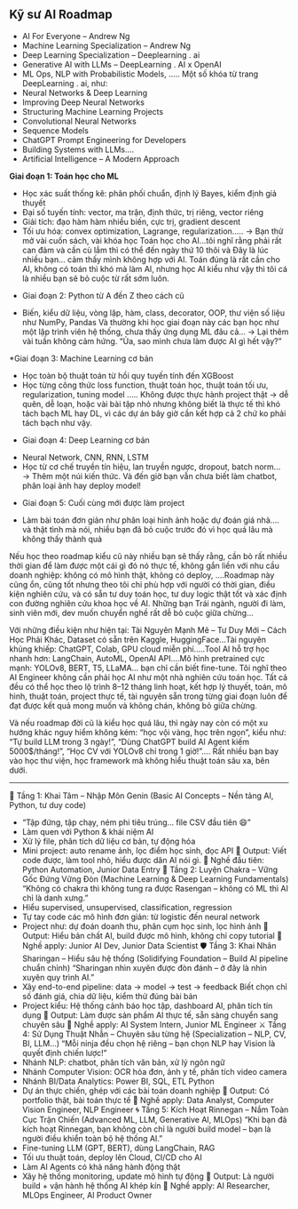 ## Kỹ sư AI Roadmap

- AI For Everyone – Andrew Ng
- Machine Learning Specialization – Andrew Ng
- Deep Learning Specialization – Deeplearning . ai
- Generative AI with LLMs – DeepLearning . AI x OpenAI
- ML Ops, NLP with Probabilistic Models, .....
Một số khóa từ trang DeepLearning . ai, như:
- Neural Networks & Deep Learning
- Improving Deep Neural Networks
- Structuring Machine Learning Projects
- Convolutional Neural Networks
- Sequence Models
- ChatGPT Prompt Engineering for Developers
- Building Systems with LLMs....
- Artificial Intelligence – A Modern Approach

**Giai đoạn 1: Toán học cho ML**
- Học xác suất thống kê: phân phối chuẩn, định lý Bayes, kiểm định giả thuyết
- Đại số tuyến tính: vector, ma trận, định thức, trị riêng, vector riêng
- Giải tích: đạo hàm hàm nhiều biến, cực trị, gradient descent
- Tối ưu hóa: convex optimization, Lagrange, regularization.....
→ Bạn thử mở vài cuốn sách, vài khóa học Toán học cho AI...tôi nghĩ rằng phải rất can đảm và cần cù lắm thì có thể đến ngày thứ 10 thôi và Đây là lúc nhiều bạn... cảm thấy mình không hợp với AI. Toán đúng là rất cần cho AI, không có toán thì khó mà làm AI, nhưng học AI kiểu như vậy thì tôi cá là nhiều bạn sẽ bỏ cuộc từ rất sớm luôn. 

* Giai đoạn 2: Python từ A đến Z theo cách cũ
- Biến, kiểu dữ liệu, vòng lặp, hàm, class, decorator, OOP, thư viện số liệu như NumPy, Pandas
Và thường khi học giai đoạn này các bạn học như một lập trình viên hệ thống, chưa thấy ứng dụng ML đâu cả...
→ Lại thêm vài tuần không cảm hứng. “Ủa, sao mình chưa làm được AI gì hết vậy?”

*Giai đoạn 3: Machine Learning cơ bản
- Học toàn bộ thuật toán từ hồi quy tuyến tính đến XGBoost
- Học từng công thức loss function, thuật toán học, thuật toán tối ưu, regularization, tuning model
.....
Không được thực hành project thật → dễ quên, dễ loạn, hoặc vài bài tập nhỏ nhưng không biết là thực tế thì khó tách bạch ML hay DL, vì các dự án bây giờ cần kết hợp cả 2 chứ ko phải tách bạch như vậy. 

* Giai đoạn 4: Deep Learning cơ bản
- Neural Network, CNN, RNN, LSTM
- Học từ cơ chế truyền tín hiệu, lan truyền ngược, dropout, batch norm...
→ Thêm một núi kiến thức. Và đến giờ bạn vẫn chưa biết làm chatbot, phân loại ảnh hay deploy model!

* Giai đoạn 5: Cuối cùng mới được làm project
- Làm bài toán đơn giản như phân loại hình ảnh hoặc dự đoán giá nhà....
và thật tình mà nói, nhiều bạn đã bỏ cuộc trước đó vì học quá lâu mà không thấy thành quả

Nếu học theo roadmap kiểu cũ này nhiều bạn sẽ thấy rằng, cần bỏ rất nhiều thời gian để làm được một cái gì đó nó thực tế, không gắn liền với nhu cầu doanh nghiệp: không có mô hình thật, không có deploy, ....Roadmap này cũng ổn, cũng tốt nhưng theo tôi chỉ phù hợp với người có thời gian, điều kiện nghiên cứu, và có sẵn tư duy toán học, tư duy logic thật tốt và xác định con đường nghiên cứu khoa học về AI. Những bạn Trái ngành, người đi làm, sinh viên mới, dev muốn chuyển nghề rất dễ bỏ cuộc giữa chừng...

Với những điều kiện như hiện tại: Tài Nguyên Mạnh Mẽ – Tư Duy Mới – Cách Học Phải Khác, Dataset có sẵn trên Kaggle, HuggingFace...Tài nguyên khủng khiếp: ChatGPT, Colab, GPU cloud miễn phí.....Tool AI hỗ trợ học nhanh hơn: LangChain, AutoML, OpenAI API....Mô hình pretrained cực mạnh: YOLOv8, BERT, T5, LLaMA… bạn chỉ cần biết fine-tune. Tôi nghĩ theo AI Engineer không cần phải học AI như một nhà nghiên cứu toán học.  Tất cả đều có thể học theo lộ trình 8–12 tháng linh hoạt, kết hợp lý thuyết, toán, mô hình, thuật toán, project thực tế, tài nguyên sẵn trong từng giai đoạn luôn để đạt được kết quả mong muốn và không chán, không bỏ giữa chừng.

Và nếu roadmap đời cũ là kiểu học quá lâu, thì ngày nay còn có một xu hướng khác nguy hiểm không kém: “học vội vàng, học trên ngọn”, kiểu như: “Tự build LLM trong 3 ngày!”, “Dùng ChatGPT build AI Agent kiếm 5000$/tháng!”, “Học CV với YOLOv8 chỉ trong 1 giờ!”.... Rất nhiều bạn bay vào học thư viện, học framework mà không hiểu thuật toán sâu xa, bên dưới.

---


🥚 Tầng 1: Khai Tâm – Nhập Môn Genin
(Basic AI Concepts – Nền tảng AI, Python, tư duy code)
- “Tập đứng, tập chạy, ném phi tiêu trúng... file CSV đầu tiên 😄”
- Làm quen với Python & khái niệm AI
- Xử lý file, phân tích dữ liệu cơ bản, tự động hóa
- Mini project: auto rename ảnh, lọc điểm học sinh, đọc API
🎯 Output: Viết code được, làm tool nhỏ, hiểu được dân AI nói gì.
🧠 Nghề đầu tiên: Python Automation, Junior Data Entry
🧱 Tầng 2: Luyện Chakra – Vững Gốc Đứng Vững Đòn
(Machine Learning & Deep Learning Fundamentals)
“Không có chakra thì không tung ra được Rasengan – không có ML thì AI chỉ là danh xưng.” 
- Hiểu supervised, unsupervised, classification, regression
- Tự tay code các mô hình đơn giản: từ logistic đến neural network
- Project như: dự đoán doanh thu, phân cụm học sinh, lọc hình ảnh
🎯 Output: Hiểu bản chất AI, build được mô hình, không chỉ copy tutorial
🧠 Nghề apply: Junior AI Dev, Junior Data Scientist
🛡️ Tầng 3: Khai Nhãn Sharingan – Hiểu sâu hệ thống
(Solidifying Foundation – Build AI pipeline chuẩn chỉnh)
“Sharingan nhìn xuyên được đòn đánh – ở đây là nhìn xuyên quy trình AI.”
- Xây end-to-end pipeline: data → model → test → feedback
Biết chọn chỉ số đánh giá, chia dữ liệu, kiểm thử đúng bài bản
- Project kiểu: Hệ thống cảnh báo học tập, dashboard AI, phân tích tín dụng
🎯 Output: Làm được sản phẩm AI thực tế, sẵn sàng chuyển sang chuyên sâu
🧠 Nghề apply: AI System Intern, Junior ML Engineer
⚔️ Tầng 4: Sử Dụng Thuật Nhẫn – Chuyên sâu từng hệ
(Specialization – NLP, CV, BI, LLM...)
“Mỗi ninja đều chọn hệ riêng – bạn chọn NLP hay Vision là quyết định chiến lược!”
- Nhánh NLP: chatbot, phân tích văn bản, xử lý ngôn ngữ
- Nhánh Computer Vision: OCR hóa đơn, ảnh y tế, phân tích video camera
- Nhánh BI/Data Analytics: Power BI, SQL, ETL Python
- Dự án thực chiến, ghép với các bài toán doanh nghiệp
🎯 Output: Có portfolio thật, bài toán thực tế
🧠 Nghề apply: Data Analyst, Computer Vision Engineer, NLP Engineer
🌀 Tầng 5: Kích Hoạt Rinnegan – Nắm Toàn Cục Trận Chiến
(Advanced ML, LLM, Generative AI, MLOps)
“Khi bạn đã kích hoạt Rinnegan, bạn không còn chỉ là người build model – bạn là người điều khiển toàn bộ hệ thống AI.”
- Fine-tuning LLM (GPT, BERT), dùng LangChain, RAG
- Tối ưu thuật toán, deploy lên Cloud, CI/CD cho AI
- Làm AI Agents có khả năng hành động thật
- Xây hệ thống monitoring, update mô hình tự động
🎯 Output: Là người build + vận hành hệ thống AI khép kín
🧠 Nghề apply: AI Researcher, MLOps Engineer, AI Product Owner

